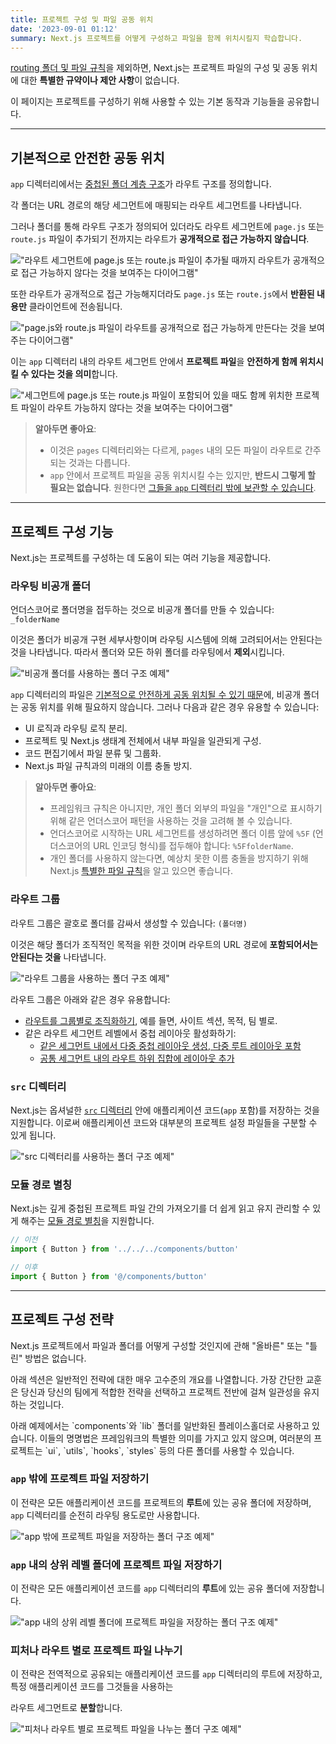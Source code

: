 ```yaml
---
title: 프로젝트 구성 및 파일 공동 위치
date: '2023-09-01 01:12'
summary: Next.js 프로젝트를 어떻게 구성하고 파일을 함께 위치시킬지 학습합니다.
---
```

<TOCInline toc={props.toc} asDisclosure />


<StyleWarning>[routing 폴더 및 파일 규칙](/docs/getting-started/nextjs-foundation/project-structure)을 제외</StyleWarning>하면, 
<StyleImportant>Next.js는 프로젝트 파일의 구성 및 공동 위치에 대한 **특별한 규약이나 제안 사항**이 없습니다.</StyleImportant>

이 페이지는 프로젝트를 구성하기 위해 사용할 수 있는 기본 동작과 기능들을 공유합니다.

---

## 기본적으로 안전한 공동 위치

`app` 디렉터리에서는 [중첩된 폴더 계층 구조](/docs/nextjs/routing#라우트-세그먼트)가 라우트 구조를 정의합니다.

각 폴더는 URL 경로의 해당 세그먼트에 매핑되는 라우트 세그먼트를 나타냅니다.

그러나 폴더를 통해 라우트 구조가 정의되어 있더라도 라우트 세그먼트에 `page.js` 또는 `route.js` 파일이 추가되기 전까지는 라우트가 **공개적으로 접근 가능하지 않습니다**.

!["라우트 세그먼트에 page.js 또는 route.js 파일이 추가될 때까지 라우트가 공개적으로 접근 가능하지 않다는 것을 보여주는 다이어그램"](https://nextjs.org/_next/image?url=%2Fdocs%2Flight%2Fproject-organization-not-routable.png&w=1920&q=75&dpl=dpl_FcsRuVSqhZQjoKTEBMfGGqHxFR53)

또한 라우트가 공개적으로 접근 가능해지더라도 `page.js` 또는 `route.js`에서 **반환된 내용만** 클라이언트에 전송됩니다.

!["page.js와 route.js 파일이 라우트를 공개적으로 접근 가능하게 만든다는 것을 보여주는 다이어그램"](https://nextjs.org/_next/image?url=%2Fdocs%2Flight%2Fproject-organization-routable.png&w=1920&q=75&dpl=dpl_FcsRuVSqhZQjoKTEBMfGGqHxFR53)

이는 `app` 디렉터리 내의 라우트 세그먼트 안에서 **프로젝트 파일**을 **안전하게 함께 위치시킬 수 있다는 것을 의미**합니다.

!["세그먼트에 page.js 또는 route.js 파일이 포함되어 있을 때도 함께 위치한 프로젝트 파일이 라우트 가능하지 않다는 것을 보여주는 다이어그램"](https://nextjs.org/_next/image?url=%2Fdocs%2Flight%2Fproject-organization-colocation.png&w=1920&q=75&dpl=dpl_FcsRuVSqhZQjoKTEBMfGGqHxFR53)

> **알아두면 좋아요**:
>
> - 이것은 `pages` 디렉터리와는 다르게, `pages` 내의 모든 파일이 라우트로 간주되는 것과는 다릅니다.
> - `app` 안에서 프로젝트 파일을 공동 위치시킬 수는 있지만, **반드시 그렇게 할 필요는 없습니다**. 원한다면 [그들을 `app` 디렉터리 밖에 보관할 수 있습니다](#app-밖에-프로젝트-파일-저장하기).

---

## 프로젝트 구성 기능

Next.js는 프로젝트를 구성하는 데 도움이 되는 여러 기능을 제공합니다.

### 라우팅 비공개 폴더

언더스코어로 폴더명을 접두하는 것으로 비공개 폴더를 만들 수 있습니다: `_folderName`

이것은 <StyleImportant>폴더가 비공개 구현 세부사항이며 라우팅 시스템에 의해 고려되어서는 안된다는 것</StyleImportant>을 나타냅니다. 따라서 <StyleUnderline>폴더와 모든 하위 폴더를 라우팅에서 **제외**</StyleUnderline>시킵니다.

!["비공개 폴더를 사용하는 폴더 구조 예제"](https://nextjs.org/_next/image?url=%2Fdocs%2Flight%2Fproject-organization-private-folders.png&w=1920&q=75&dpl=dpl_FcsRuVSqhZQjoKTEBMfGGqHxFR53)

`app` 디렉터리의 파일은 [기본적으로 안전하게 공동 위치될 수 있기 때문](#기본적으로-안전한-공동-위치)에, 비공개 폴더는 공동 위치를 위해 필요하지 않습니다. 그러나 다음과 같은 경우 유용할 수 있습니다:

- UI 로직과 라우팅 로직 분리.
- 프로젝트 및 Next.js 생태계 전체에서 내부 파일을 일관되게 구성.
- 코드 편집기에서 파일 분류 및 그룹화.
- Next.js 파일 규칙과의 미래의 이름 충돌 방지.

> **알아두면 좋아요**:
>
> - 프레임워크 규칙은 아니지만, 개인 폴더 외부의 파일을 "개인"으로 표시하기 위해 같은 언더스코어 패턴을 사용하는 것을 고려해 볼 수 있습니다.
> - 언더스코어로 시작하는 URL 세그먼트를 생성하려면 폴더 이름 앞에 `%5F` (언더스코어의 URL 인코딩 형식)를 접두해야 합니다: `%5FfolderName`.
> - 개인 폴더를 사용하지 않는다면, 예상치 못한 이름 충돌을 방지하기 위해 Next.js [특별한 파일 규칙](/docs/getting-started/nextjs-foundation/project-structure#라우팅-파일)을 알고 있으면 좋습니다.


### 라우트 그룹

라우트 그룹은 괄호로 폴더를 감싸서 생성할 수 있습니다: `(폴더명)`

이것은 해당 폴더가 조직적인 목적을 위한 것이며 라우트의 URL 경로에 **포함되어서는 안된다는 것을** 나타냅니다.

!["라우트 그룹을 사용하는 폴더 구조 예제"](https://nextjs.org/_next/image?url=%2Fdocs%2Flight%2Fproject-organization-route-groups.png&w=1920&q=75&dpl=dpl_FcsRuVSqhZQjoKTEBMfGGqHxFR53)

라우트 그룹은 아래와 같은 경우 유용합니다:

- [라우트를 그룹별로 조직화하기](/docs/nextjs/routing/route-groups#url-경로에-영향을-주지-않고-라우트-구성하기), 예를 들면, 사이트 섹션, 목적, 팀 별로.
- 같은 라우트 세그먼트 레벨에서 중첩 레이아웃 활성화하기:
  - [같은 세그먼트 내에서 다중 중첩 레이아웃 생성, 다중 루트 레이아웃 포함](/docs/nextjs/routing/route-groups#다양한-루트-레이아웃-생성하기)
  - [공통 세그먼트 내의 라우트 하위 집합에 레이아웃 추가](/docs/nextjs/routing/route-groups#특정-세그먼트에-레이아웃-적용하기)

### `src` 디렉터리

Next.js는 옵셔널한 [`src` 디렉터리](/docs/nextjs/configuring/src-directory) 안에 애플리케이션 코드(`app` 포함)를 저장하는 것을 지원합니다. 이로써 애플리케이션 코드와 대부분의 프로젝트 설정 파일들을 구분할 수 있게 됩니다.

!["`src` 디렉터리를 사용하는 폴더 구조 예제"](https://nextjs.org/_next/image?url=%2Fdocs%2Flight%2Fproject-organization-src-directory.png&w=1920&q=75&dpl=dpl_FcsRuVSqhZQjoKTEBMfGGqHxFR53)

### 모듈 경로 별칭

Next.js는 깊게 중첩된 프로젝트 파일 간의 가져오기를 더 쉽게 읽고 유지 관리할 수 있게 해주는 [모듈 경로 별칭](/docs/nextjs/configuring/absolute-imports-and-module-aliases)을 지원합니다.

```jsx filename="app/dashboard/settings/analytics/page.js"
// 이전
import { Button } from '../../../components/button'

// 이후
import { Button } from '@/components/button'
```

---

## 프로젝트 구성 전략

Next.js 프로젝트에서 파일과 폴더를 어떻게 구성할 것인지에 관해 "올바른" 또는 "틀린" 방법은 없습니다.

아래 섹션은 일반적인 전략에 대한 매우 고수준의 개요를 나열합니다. 가장 간단한 교훈은 당신과 당신의 팀에게 적합한 전략을 선택하고 프로젝트 전반에 걸쳐 일관성을 유지하는 것입니다.

<Callout type="warning" icon="디렉터리 명명법 추천">
아래 예제에서는 `components`와 `lib` 폴더를 일반화된 플레이스홀더로 사용하고 있습니다. 이들의 명명법은 프레임워크의 특별한 의미를 가지고 있지 않으며, 여러분의 프로젝트는 `ui`, `utils`, `hooks`, `styles` 등의 다른 폴더를 사용할 수 있습니다.
</Callout>

### `app` 밖에 프로젝트 파일 저장하기

이 전략은 모든 애플리케이션 코드를 프로젝트의 **루트**에 있는 공유 폴더에 저장하며, `app` 디렉터리를 순전히 라우팅 용도로만 사용합니다.

!["`app` 밖에 프로젝트 파일을 저장하는 폴더 구조 예제"](https://nextjs.org/_next/image?url=%2Fdocs%2Flight%2Fproject-organization-project-root.png&w=1920&q=75&dpl=dpl_FcsRuVSqhZQjoKTEBMfGGqHxFR53)

### `app` 내의 상위 레벨 폴더에 프로젝트 파일 저장하기

이 전략은 모든 애플리케이션 코드를 `app` 디렉터리의 **루트**에 있는 공유 폴더에 저장합니다.

!["`app` 내의 상위 레벨 폴더에 프로젝트 파일을 저장하는 폴더 구조 예제"](https://nextjs.org/_next/image?url=%2Fdocs%2Flight%2Fproject-organization-app-root.png&w=1920&q=75&dpl=dpl_FcsRuVSqhZQjoKTEBMfGGqHxFR53)

### 피처나 라우트 별로 프로젝트 파일 나누기

이 전략은 전역적으로 공유되는 애플리케이션 코드를 `app` 디렉터리의 루트에 저장하고, 특정 애플리케이션 코드를 그것들을 사용하는

 라우트 세그먼트로 **분할**합니다.

!["피처나 라우트 별로 프로젝트 파일을 나누는 폴더 구조 예제"](https://nextjs.org/_next/image?url=%2Fdocs%2Flight%2Fproject-organization-app-root-split.png&w=1920&q=75&dpl=dpl_FcsRuVSqhZQjoKTEBMfGGqHxFR53)
